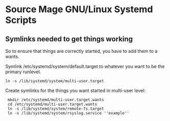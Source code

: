 = Source Mage GNU/Linux Systemd Scripts =

== Symlinks needed to get things working ==

So to ensure that things are correctly started, you have to add them to a wants.

Symlink /etc/systemd/system/default.target to whatever you want to be the primary runlevel.

 ln -s /lib/systemd/system/multi-user.target

Create symlinks for the things you want started in multi-user level:

<pre>
 mkdir /etc/systemd/multi-user.target.wants
 cd /etc/systemd/multi-user.target.wants
 ln -s /lib/systemd/system/remote-fs.target
 ln -s /lib/systemd/system/rsyslog.service ''example''
</pre>
